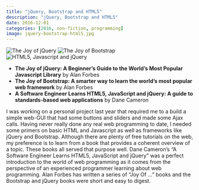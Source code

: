```yaml
---
title: "jQuery, Bootstrap and HTML5"
description: "jQuery, Bootstrap and HTML5"
date: 2016-12-01
categories: [2016, non-fiction, programming]
image: jquery-bootstrap-html5.jpg
---
```

![The Joy of jQuery](jquery-bootstrap-html5.jpg){fig-align="left"}
![The Joy of Bootstrap](joy-of-bootstrap.jpg){fig-align="center"}
![HTML5, Javascript and jQuery](html5.jpg){fig-align="right"}


- **The Joy of jQuery: A Beginner's Guide to the World's Most Popular Javascript Library** by Alan Forbes
- **The Joy of Bootstrap: A smarter way to learn the world's most popular web framework** by Alan Forbes
- **A Software Engineer Learns HTML5, JavaScript and jQuery: A guide to standards-based web applications** by Dane Cameron

I was working on a personal project last year that required me to a build a simple web-GUI that had some buttons and sliders and made some Ajax calls. Having never really done any real web programming to date, I needed some primers on basic HTML and Javascript as well as frameworks like jQuery and Bootstrap. Although there are plenty of free tutorials on the web, my preference is to learn from a book that provides a coherent overview of a topic. These books all served that purpose well.
Dane Cameron's "A Software Engineer Learns HTML5, JavaScript and jQuery" was a perfect introduction to the world of web programming as it comes from the perspective of an experienced programmer learning about web programming. Alan Forbes has written a series of "Joy Of ..." books and the Bootstrap and jQuery books were short and easy to digest.